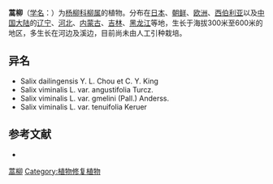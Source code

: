 {{Speciesbox
| name = 蒿柳
| status = 
| status_system = 
| image = Salix-viminalis.JPG
| genus = Salix
| species = viminalis
| authority = L.
| subdivision_ranks =[[变种|变种]]
| subdivision =
* 蒿柳 ''S. v.'' var. ''viminalis''
* [[细叶蒿柳|细叶蒿柳]] ''S. v.'' var. ''angustifolia''
* [[伪蒿柳|伪蒿柳]] ''S. v.'' var. ''gmelini''
}}

'''蒿柳'''（[[学名|学名]]：{{lang|la|''Salix viminalis''}}）为[[杨柳科|杨柳科]][[柳属|柳属]]的植物。分布在[[日本|日本]]、[[朝鲜|朝鲜]]、[[欧洲|欧洲]]、[[西伯利亚|西伯利亚]]以及[[中国大陆|中国大陆]]的[[辽宁|辽宁]]、[[河北|河北]]、[[内蒙古|内蒙古]]、[[吉林|吉林]]、[[黑龙江|黑龙江]]等地，生长于海拔300米至600米的地区，多生长在河边及溪边，目前尚未由人工引种栽培。

== 异名 ==
* Salix dailingensis Y. L. Chou et C. Y. King
* Salix viminalis L. var. angustifolia Turcz.
* Salix viminalis L. var. gmelini (Pall.) Anderss.
* Salix viminalis L. var. tenuifolia Keruer

== 参考文献 ==
<div class="references-small">
* {{cite web| url =http://www.bioinfo.cn/db05/KmzwSpecies.php?action=view&id=20582| title =蒿柳（原变种）| work =《中国高等植物数据库全库》| publisher =中国科学院微生物研究所| author =昆明植物研究所| accessdate =2009-02-25| deadurl =yes| archiveurl =https://web.archive.org/web/20160305040647/http://www.bioinfo.cn/db05/KmzwSpecies.php?action=view&id=20582| archivedate =2016-03-05}}
</div>
{{Taxonbar|from=Q158590}}

[[Category:柳属|蒿柳]]
[[Category:植物修复植物|Category:植物修复植物]]


{{植物小作品}}